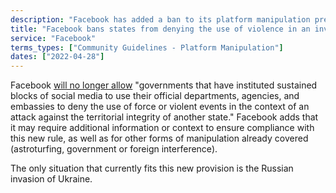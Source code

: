```yaml
---
description: "Facebook has added a ban to its platform manipulation prevention rules."
title: "Facebook bans states from denying the use of violence in an invasion"
service: "Facebook"
terms_types: ["Community Guidelines - Platform Manipulation"]
dates: ["2022-04-28"]
---
```


Facebook <a target="_blank" rel="noopener" href="https://github.com/OpenTermsArchive/france-elections-versions/commit/b315d25#diff-57f4f166af0a7f6e4fc8f63a103c74f5a8d47754238aad621db0eebdf4048df4R24">will no longer allow</a> "governments that have instituted sustained blocks of social media to use their official departments, agencies, and embassies to deny the use of force or violent events in the context of an attack against the territorial integrity of another state." Facebook adds that it may require additional information or context to ensure compliance with this new rule, as well as for other forms of manipulation already covered (astroturfing, government or foreign interference).

The only situation that currently fits this new provision is the Russian invasion of Ukraine.
